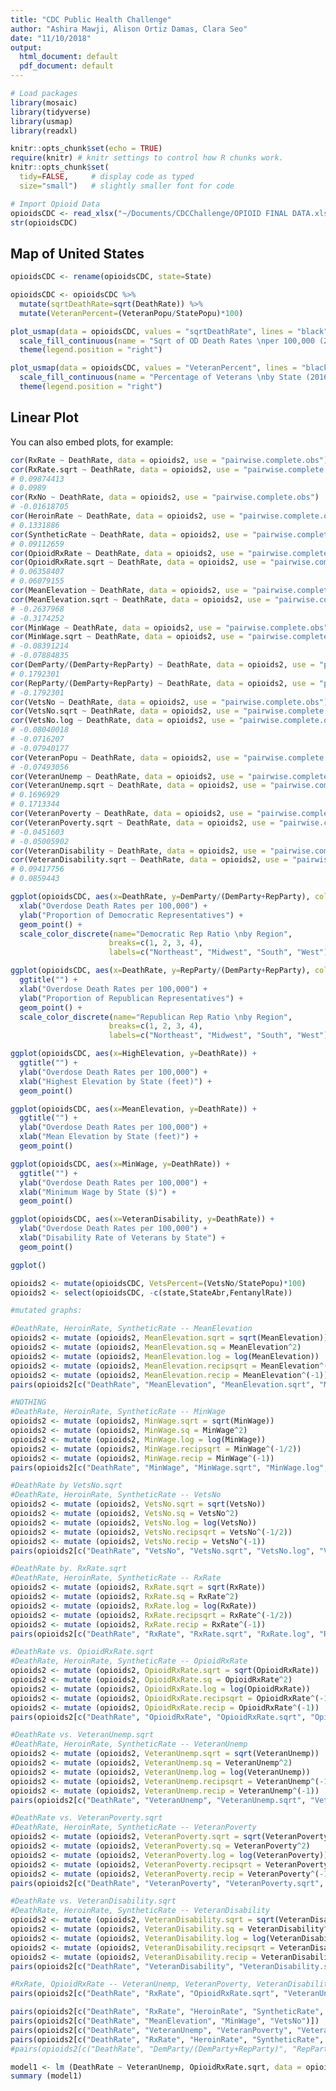 ```yaml
---
title: "CDC Public Health Challenge"
author: "Ashira Mawji, Alison Ortiz Damas, Clara Seo"
date: "11/10/2018"
output:
  html_document: default
  pdf_document: default
---
```


```r

# Load packages
library(mosaic)  
library(tidyverse)
library(usmap)
library(readxl)

knitr::opts_chunk$set(echo = TRUE)
require(knitr) # knitr settings to control how R chunks work.
knitr::opts_chunk$set(
  tidy=FALSE,     # display code as typed
  size="small")   # slightly smaller font for code

# Import Opioid Data
opioidsCDC <- read_xlsx("~/Documents/CDCChallenge/OPIOID FINAL DATA.xlsx")
str(opioidsCDC)
```

## Map of United States

```r
opioidsCDC <- rename(opioidsCDC, state=State)

opioidsCDC <- opioidsCDC %>% 
  mutate(sqrtDeathRate=sqrt(DeathRate)) %>% 
  mutate(VeteranPercent=(VeteranPopu/StatePopu)*100)

plot_usmap(data = opioidsCDC, values = "sqrtDeathRate", lines = "black") + 
  scale_fill_continuous(name = "Sqrt of OD Death Rates \nper 100,000 (2016)", label = scales::comma, high = "#3182bd", low = "#deebf7") + 
  theme(legend.position = "right")

plot_usmap(data = opioidsCDC, values = "VeteranPercent", lines = "black") + 
  scale_fill_continuous(name = "Percentage of Veterans \nby State (2016)", label = scales::comma, high = "#3182bd", low = "#deebf7") + 
  theme(legend.position = "right")
```

## Linear Plot

You can also embed plots, for example:

```r
cor(RxRate ~ DeathRate, data = opioids2, use = "pairwise.complete.obs")
cor(RxRate.sqrt ~ DeathRate, data = opioids2, use = "pairwise.complete.obs")
# 0.09874413
# 0.0989
cor(RxNo ~ DeathRate, data = opioids2, use = "pairwise.complete.obs")
# -0.01618705
cor(HeroinRate ~ DeathRate, data = opioids2, use = "pairwise.complete.obs")
# 0.1331886
cor(SyntheticRate ~ DeathRate, data = opioids2, use = "pairwise.complete.obs")
# 0.09112659
cor(OpioidRxRate ~ DeathRate, data = opioids2, use = "pairwise.complete.obs")
cor(OpioidRxRate.sqrt ~ DeathRate, data = opioids2, use = "pairwise.complete.obs")
# 0.06358407
# 0.06079155
cor(MeanElevation ~ DeathRate, data = opioids2, use = "pairwise.complete.obs")
cor(MeanElevation.sqrt ~ DeathRate, data = opioids2, use = "pairwise.complete.obs")
# -0.2637968
# -0.3174252
cor(MinWage ~ DeathRate, data = opioids2, use = "pairwise.complete.obs")
cor(MinWage.sqrt ~ DeathRate, data = opioids2, use = "pairwise.complete.obs")
# -0.08391214
# -0.07884835
cor(DemParty/(DemParty+RepParty) ~ DeathRate, data = opioids2, use = "pairwise.complete.obs")
# 0.1792301
cor(RepParty/(DemParty+RepParty) ~ DeathRate, data = opioids2, use = "pairwise.complete.obs")
# -0.1792301
cor(VetsNo ~ DeathRate, data = opioids2, use = "pairwise.complete.obs")
cor(VetsNo.sqrt ~ DeathRate, data = opioids2, use = "pairwise.complete.obs")
cor(VetsNo.log ~ DeathRate, data = opioids2, use = "pairwise.complete.obs")
# -0.08040018
# -0.0716207
# -0.07940177
cor(VeteranPopu ~ DeathRate, data = opioids2, use = "pairwise.complete.obs")
# -0.07493056
cor(VeteranUnemp ~ DeathRate, data = opioids2, use = "pairwise.complete.obs")
cor(VeteranUnemp.sqrt ~ DeathRate, data = opioids2, use = "pairwise.complete.obs")
# 0.1696929
# 0.1713344
cor(VeteranPoverty ~ DeathRate, data = opioids2, use = "pairwise.complete.obs")
cor(VeteranPoverty.sqrt ~ DeathRate, data = opioids2, use = "pairwise.complete.obs")
# -0.0451603
# -0.05005902
cor(VeteranDisability ~ DeathRate, data = opioids2, use = "pairwise.complete.obs")
cor(VeteranDisability.sqrt ~ DeathRate, data = opioids2, use = "pairwise.complete.obs")
# 0.09417756
# 0.0859443

ggplot(opioidsCDC, aes(x=DeathRate, y=DemParty/(DemParty+RepParty), col=factor(Region))) +
  xlab("Overdose Death Rates per 100,000") +
  ylab("Proportion of Democratic Representatives") + 
  geom_point() +
  scale_color_discrete(name="Democratic Rep Ratio \nby Region", 
                      breaks=c(1, 2, 3, 4), 
                      labels=c("Northeast", "Midwest", "South", "West"))

ggplot(opioidsCDC, aes(x=DeathRate, y=RepParty/(DemParty+RepParty), col=factor(Region))) +
  ggtitle("") +
  xlab("Overdose Death Rates per 100,000") +
  ylab("Proportion of Republican Representatives") + 
  geom_point() +
  scale_color_discrete(name="Republican Rep Ratio \nby Region", 
                      breaks=c(1, 2, 3, 4), 
                      labels=c("Northeast", "Midwest", "South", "West"))

ggplot(opioidsCDC, aes(x=HighElevation, y=DeathRate)) +
  ggtitle("") +
  ylab("Overdose Death Rates per 100,000") +
  xlab("Highest Elevation by State (feet)") + 
  geom_point()

ggplot(opioidsCDC, aes(x=MeanElevation, y=DeathRate)) +
  ggtitle("") +
  ylab("Overdose Death Rates per 100,000") +
  xlab("Mean Elevation by State (feet)") + 
  geom_point()

ggplot(opioidsCDC, aes(x=MinWage, y=DeathRate)) +
  ggtitle("") +
  ylab("Overdose Death Rates per 100,000") +
  xlab("Minimum Wage by State ($)") + 
  geom_point()

ggplot(opioidsCDC, aes(x=VeteranDisability, y=DeathRate)) +
  ylab("Overdose Death Rates per 100,000") +
  xlab("Disability Rate of Veterans by State") + 
  geom_point()

ggplot()

opioids2 <- mutate(opioidsCDC, VetsPercent=(VetsNo/StatePopu)*100)
opioids2 <- select(opioidsCDC, -c(state,StateAbr,FentanylRate))

#mutated graphs: 

#DeathRate, HeroinRate, SyntheticRate -- MeanElevation
opioids2 <- mutate (opioids2, MeanElevation.sqrt = sqrt(MeanElevation))
opioids2 <- mutate (opioids2, MeanElevation.sq = MeanElevation^2)
opioids2 <- mutate (opioids2, MeanElevation.log = log(MeanElevation))
opioids2 <- mutate (opioids2, MeanElevation.recipsqrt = MeanElevation^(-1/2))
opioids2 <- mutate (opioids2, MeanElevation.recip = MeanElevation^(-1))
pairs(opioids2[c("DeathRate", "MeanElevation", "MeanElevation.sqrt", "MeanElevation.log", "MeanElevation.recipsqrt", "MeanElevation.recip")])

#NOTHING
#DeathRate, HeroinRate, SyntheticRate -- MinWage
opioids2 <- mutate (opioids2, MinWage.sqrt = sqrt(MinWage))
opioids2 <- mutate (opioids2, MinWage.sq = MinWage^2)
opioids2 <- mutate (opioids2, MinWage.log = log(MinWage))
opioids2 <- mutate (opioids2, MinWage.recipsqrt = MinWage^(-1/2))
opioids2 <- mutate (opioids2, MinWage.recip = MinWage^(-1))
pairs(opioids2[c("DeathRate", "MinWage", "MinWage.sqrt", "MinWage.log", "MinWage.recipsqrt", "MinWage.recip")])

#DeathRate by VetsNo.sqrt
#DeathRate, HeroinRate, SyntheticRate -- VetsNo
opioids2 <- mutate (opioids2, VetsNo.sqrt = sqrt(VetsNo))
opioids2 <- mutate (opioids2, VetsNo.sq = VetsNo^2)
opioids2 <- mutate (opioids2, VetsNo.log = log(VetsNo))
opioids2 <- mutate (opioids2, VetsNo.recipsqrt = VetsNo^(-1/2))
opioids2 <- mutate (opioids2, VetsNo.recip = VetsNo^(-1))
pairs(opioids2[c("DeathRate", "VetsNo", "VetsNo.sqrt", "VetsNo.log", "VetsNo.recipsqrt", "VetsNo.recip")])

#DeathRate by. RxRate.sqrt
#DeathRate, HeroinRate, SyntheticRate -- RxRate
opioids2 <- mutate (opioids2, RxRate.sqrt = sqrt(RxRate))
opioids2 <- mutate (opioids2, RxRate.sq = RxRate^2)
opioids2 <- mutate (opioids2, RxRate.log = log(RxRate))
opioids2 <- mutate (opioids2, RxRate.recipsqrt = RxRate^(-1/2))
opioids2 <- mutate (opioids2, RxRate.recip = RxRate^(-1))
pairs(opioids2[c("DeathRate", "RxRate", "RxRate.sqrt", "RxRate.log", "RxRate.recipsqrt", "RxRate.recip")])

#DeathRate vs. OpioidRxRate.sqrt
#DeathRate, HeroinRate, SyntheticRate -- OpioidRxRate
opioids2 <- mutate (opioids2, OpioidRxRate.sqrt = sqrt(OpioidRxRate))
opioids2 <- mutate (opioids2, OpioidRxRate.sq = OpioidRxRate^2)
opioids2 <- mutate (opioids2, OpioidRxRate.log = log(OpioidRxRate))
opioids2 <- mutate (opioids2, OpioidRxRate.recipsqrt = OpioidRxRate^(-1/2))
opioids2 <- mutate (opioids2, OpioidRxRate.recip = OpioidRxRate^(-1))
pairs(opioids2[c("DeathRate", "OpioidRxRate", "OpioidRxRate.sqrt", "OpioidRxRate.log", "OpioidRxRate.recipsqrt", "OpioidRxRate.recip")])

#DeathRate vs. VeteranUnemp.sqrt
#DeathRate, HeroinRate, SyntheticRate -- VeteranUnemp
opioids2 <- mutate (opioids2, VeteranUnemp.sqrt = sqrt(VeteranUnemp))
opioids2 <- mutate (opioids2, VeteranUnemp.sq = VeteranUnemp^2)
opioids2 <- mutate (opioids2, VeteranUnemp.log = log(VeteranUnemp))
opioids2 <- mutate (opioids2, VeteranUnemp.recipsqrt = VeteranUnemp^(-1/2))
opioids2 <- mutate (opioids2, VeteranUnemp.recip = VeteranUnemp^(-1))
pairs(opioids2[c("DeathRate", "VeteranUnemp", "VeteranUnemp.sqrt", "VeteranUnemp.log", "VeteranUnemp.recipsqrt", "VeteranUnemp.recip")])

#DeathRate vs. VeteranPoverty.sqrt
#DeathRate, HeroinRate, SyntheticRate -- VeteranPoverty
opioids2 <- mutate (opioids2, VeteranPoverty.sqrt = sqrt(VeteranPoverty))
opioids2 <- mutate (opioids2, VeteranPoverty.sq = VeteranPoverty^2)
opioids2 <- mutate (opioids2, VeteranPoverty.log = log(VeteranPoverty))
opioids2 <- mutate (opioids2, VeteranPoverty.recipsqrt = VeteranPoverty^(-1/2))
opioids2 <- mutate (opioids2, VeteranPoverty.recip = VeteranPoverty^(-1))
pairs(opioids2[c("DeathRate", "VeteranPoverty", "VeteranPoverty.sqrt", "VeteranPoverty.log", "VeteranPoverty.recipsqrt", "VeteranPoverty.recip")])

#DeathRate vs. VeteranDisability.sqrt
#DeathRate, HeroinRate, SyntheticRate -- VeteranDisability
opioids2 <- mutate (opioids2, VeteranDisability.sqrt = sqrt(VeteranDisability))
opioids2 <- mutate (opioids2, VeteranDisability.sq = VeteranDisability^2)
opioids2 <- mutate (opioids2, VeteranDisability.log = log(VeteranDisability))
opioids2 <- mutate (opioids2, VeteranDisability.recipsqrt = VeteranDisability^(-1/2))
opioids2 <- mutate (opioids2, VeteranDisability.recip = VeteranDisability^(-1))
pairs(opioids2[c("DeathRate", "VeteranDisability", "VeteranDisability.sqrt", "VeteranDisability.log", "VeteranDisability.recipsqrt", "VeteranDisability.recip")])

#RxRate, OpioidRxRate -- VeteranUnemp, VeteranPoverty, VeteranDisability
pairs(opioids2[c("DeathRate", "RxRate", "OpioidRxRate.sqrt", "VeteranUnemp", "VeteranPoverty", "VeteranDisability")])

pairs(opioids2[c("DeathRate", "RxRate", "HeroinRate", "SyntheticRate", "OpioidRxRate")])
pairs(opioids2[c("DeathRate", "MeanElevation", "MinWage", "VetsNo")])
pairs(opioids2[c("DeathRate", "VeteranUnemp", "VeteranPoverty", "VeteranDisability")])
pairs(opioids2[c("DeathRate", "RxRate", "HeroinRate", "SyntheticRate", "OpioidRxRate", "MeanElevation", "MinWage", "VetsNo", "VeteranUnemp", "VeteranPoverty", "VeteranDisability")])
#pairs(opioids2[c("DeathRate", "DemParty/(DemParty+RepParty)", "RepParty/(DemParty+RepParty)", "MinWage", "VetsNo")])

model1 <- lm (DeathRate ~ VeteranUnemp, OpioidRxRate.sqrt, data = opioids2)
summary (model1)

```